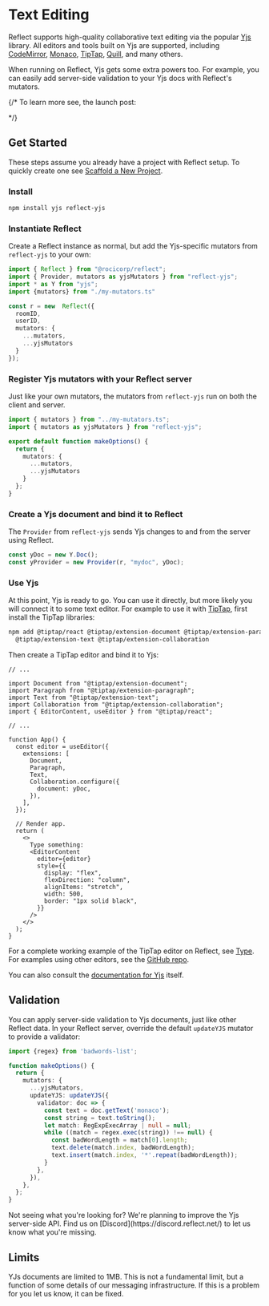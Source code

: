 
# Text Editing

Reflect supports high-quality collaborative text editing via the popular [Yjs](https://yjs.dev) library. All editors and tools built on Yjs are supported, including [CodeMirror](https://codemirror.net/), [Monaco](https://microsoft.github.io/monaco-editor/), [TipTap](https://www.tiptap.dev/), [Quill](https://quilljs.com/), and many others.

When running on Reflect, Yjs gets some extra powers too. For example, you can easily add server-side validation to your Yjs docs with Reflect's mutators.

{/*
To learn more see, the launch post:

<div style={{display:'flex', justifyContent: 'center'}}>
  <Tweet id="1714682920495919520"/>
</div>
*/}

## Get Started

These steps assume you already have a project with Reflect setup. To quickly create one see [Scaffold a New Project](/start/scaffold).

<Steps>

### Install

```bash copy
npm install yjs reflect-yjs
```

### Instantiate Reflect

Create a Reflect instance as normal, but add the Yjs-specific mutators from `reflect-yjs` to your own:

```ts filename="my-app.ts" copy {2-3,11}
import { Reflect } from "@rocicorp/reflect";
import { Provider, mutators as yjsMutators } from "reflect-yjs";
import * as Y from "yjs";
import {mutators} from "./my-mutators.ts"

const r = new  Reflect({
  roomID,
  userID,
  mutators: {
    ...mutators,
    ...yjsMutators
  }
});
```

### Register Yjs mutators with your Reflect server

Just like your own mutators, the mutators from `reflect-yjs` run on both the client and server.

```ts filename="reflect-server/index.ts" copy {2,8}
import { mutators } from "../my-mutators.ts";
import { mutators as yjsMutators } from "reflect-yjs";

export default function makeOptions() {
  return {
    mutators: {
      ...mutators,
      ...yjsMutators
    }
  };
}

```

### Create a Yjs document and bind it to Reflect

The `Provider` from `reflect-yjs` sends Yjs changes to and from the server using Reflect.

```ts copy filename="my-app.ts"
const yDoc = new Y.Doc();
const yProvider = new Provider(r, "mydoc", yDoc);
```

### Use Yjs

At this point, Yjs is ready to go. You can use it directly, but more likely you will connect it to some text editor. For example to use it with [TipTap](https://www.tiptap.dev/), first install the TipTap libraries:

```bash copy
npm add @tiptap/react @tiptap/extension-document @tiptap/extension-paragraph \
  @tiptap/extension-text @tiptap/extension-collaboration
```

Then create a TipTap editor and bind it to Yjs:

```tsx copy filename="index.tsx"
// ...

import Document from "@tiptap/extension-document";
import Paragraph from "@tiptap/extension-paragraph";
import Text from "@tiptap/extension-text";
import Collaboration from "@tiptap/extension-collaboration";
import { EditorContent, useEditor } from "@tiptap/react";

// ...

function App() {
  const editor = useEditor({
    extensions: [
      Document,
      Paragraph,
      Text,
      Collaboration.configure({
        document: yDoc,
      }),
    ],
  });

  // Render app.
  return (
    <>
      Type something:
      <EditorContent
        editor={editor}
        style={{
          display: "flex",
          flexDirection: "column",
          alignItems: "stretch",
          width: 500,
          border: "1px solid black",
        }}
      />
    </>
  );
}
```

For a complete working example of the TipTap editor on Reflect, see [Type](/start/examples#type). For examples using other editors, see the [GitHub repo](https://github.com/rocicorp/reflect-yjs/tree/main/examples).

You can also consult the [documentation for Yjs](https://docs.yjs.dev/) itself.

</Steps>

## Validation

You can apply server-side validation to Yjs documents, just like other Reflect data. In your Reflect server, override the default `updateYJS` mutator to provide a validator:

```ts filename="reflect-server/index.ts" copy
import {regex} from 'badwords-list';

function makeOptions() {
  return {
    mutators: {
      ...yjsMutators,
      updateYJS: updateYJS({
        validator: doc => {
          const text = doc.getText('monaco');
          const string = text.toString();
          let match: RegExpExecArray | null = null;
          while ((match = regex.exec(string)) !== null) {
            const badWordLength = match[0].length;
            text.delete(match.index, badWordLength);
            text.insert(match.index, '*'.repeat(badWordLength));
          }
        },
      }),
    },
  };
}
```

<Callout>
Not seeing what you're looking for? We're planning to improve the Yjs server-side API. Find us on [Discord](https://discord.reflect.net/) to let us know what you're missing.
</Callout>

## Limits

YJs documents are limited to 1MB. This is not a fundamental limit, but a function of some details of our messaging infrastructure. If this is a problem for you let us know, it can be fixed.
